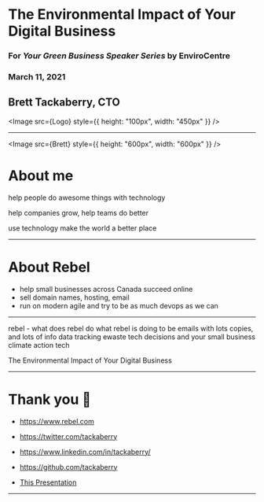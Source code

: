 

# The Environmental Impact of Your Digital Business

### For _Your Green Business Speaker Series_ by EnviroCentre

### March 11, 2021

## Brett Tackaberry, CTO

<Image src={Logo} style={{ height: "100px", width: "450px" }} />

---

<Split>

<Image src={Brett} style={{ height: "600px", width: "600px" }} />

# About me

help people do awesome things with technology

help companies grow, help teams do better

use technology make the world a better place

</Split>

<Notes>

</Notes>

---

# About Rebel

<Steps>

- help small businesses across Canada succeed online
- sell domain names, hosting, email
- run on modern agile and try to be as much devops as we can

</Steps>

---

rebel - what does rebel do
what rebel is doing to be
emails with lots copies, and lots of info
data tracking
ewaste
tech decisions and your small business
climate action tech

The Environmental Impact of Your Digital Business

---

<LayoutColor color="#000">

# Thank you 🙏

- https://www.rebel.com

- https://twitter.com/tackaberry

- https://www.linkedin.com/in/tackaberry/

- https://github.com/tackaberry

- [This Presentation](http://environmental-impact-of-your-digital-business.s3-website.ca-central-1.amazonaws.com/)

</LayoutColor>

---
